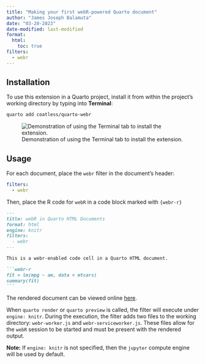 ```yaml
---
title: "Making your first webR-powered Quarto document"
author: "James Joseph Balamuta"
date: "03-20-2023"
date-modified: last-modified
format: 
  html:
    toc: true
filters:
  - webr
---
```


## Installation 

To use this extension in a Quarto project, install it from within the project's working directory by typing into **Terminal**:

``` bash
quarto add coatless/quarto-webr
```

![Demonstration of using the Terminal tab to install the extension.](https://i.imgur.com/aVuBdyN.png)

## Usage

For each document, place the `webr` filter in the document's header:

```yaml
filters:
  - webr
```

Then, place the R code for `webR` in a code block marked with `{webr-r}`

````markdown
---
title: webR in Quarto HTML Documents
format: html
engine: knitr
filters:
  - webr
---

This is a webr-enabled code cell in a Quarto HTML document.

```webr-r
fit = lm(mpg ~ am, data = mtcars)
summary(fit)
```
````

The rendered document can be viewed online [here](https://coatless.github.io/quarto-webr/webr-readme-example.html).

When `quarto render` or `quarto preview` is called, the filter will execute under `engine: knitr`. 
During the execution, the filter adds two files to the working directory: `webr-worker.js` and `webr-serviceworker.js`. These files allow for the 
`webR` session to be started and must be present with the rendered output. 

**Note:** If `engine: knitr` is not specified, then the `jupyter` compute engine will be used by default.
